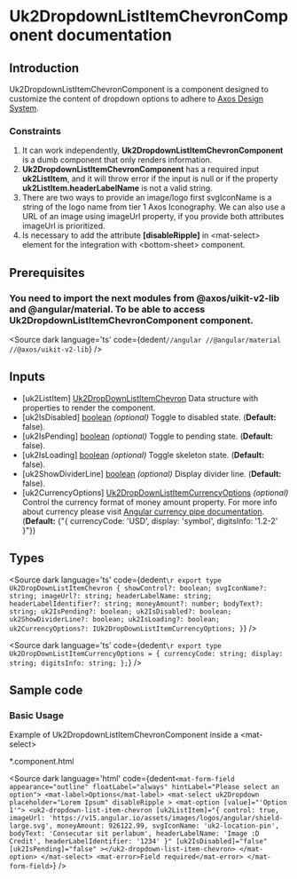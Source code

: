 <!-- Custom-MDX-Documentation.mdx -->

# Uk2DropdownListItemChevronComponent documentation
## Introduction
<p>
  Uk2DropdownListItemChevronComponent is a component designed to customize the content of dropdown options to adhere to <a href="https://www.figma.com/file/xNJe50LNYYGhQ1Q1C3zs4b/%F0%9F%91%B7%E2%80%8D%E2%99%82%EF%B8%8F---framework-core---angular---web-2.0?type=design&node-id=735-19854&mode=design&t=ePaRpRQOI6FtkMe9-0" target="_blank">Axos Design System</a>.
</p>

### Constraints
<ol>
  <li>
    It can work independently, <strong>Uk2DropdownListItemChevronComponent</strong> is a dumb component that only renders information.
  </li>
  <li>
    <strong>Uk2DropdownListItemChevronComponent</strong> has a required input <strong>uk2ListItem</strong>, and it will throw error if the input is null or if the property <strong>uk2ListItem.headerLabelName</strong> is not a valid string.
  </li>
  <li>
    There are two ways to provide an image/logo first svgIconName is a string of the logo name from tier 1 Axos Iconography. We can also use a URL of an image using imageUrl property, if you provide both attributes imageUrl is prioritized.
  </li>
  <li>
    Is necessary to add the attribute <b>[disableRipple]</b> in &lt;mat-select&gt; element for the integration with &lt;bottom-sheet&gt; component.
  </li>
</ol>

## Prerequisites
### You need to import the next modules from @axos/uikit-v2-lib and @angular/material. To be able to access Uk2DropdownListItemChevronComponent component.

<Source
  dark
  language='ts'
  code={dedent`
    //angular
    //@angular/material
    //@axos/uikit-v2-lib
  `}
/>

## Inputs
<ul>
  <li>[uk2ListItem] <u>Uk2DropDownListItemChevron</u> Data structure with properties to render the component.</li>
  <li>[uk2IsDisabled] <u>boolean</u> <i>(optional)</i> Toggle to disabled state. (<b>Default:</b> false).</li>
  <li>[uk2IsPending] <u>boolean</u> <i>(optional)</i> Toggle to pending state. (<b>Default:</b> false).</li>
  <li>[uk2IsLoading] <u>boolean</u> <i>(optional)</i> Toggle skeleton state. (<b>Default:</b> false).</li>
  <li>[uk2ShowDividerLine] <u>boolean</u> <i>(optional)</i> Display divider line. (<b>Default:</b> false).</li>
  <li>[uk2CurrencyOptions] <u>Uk2DropDownListItemCurrencyOptions</u> <i>(optional)</i> Control the currency format of money amount property. For more info about currency please visit <a href="https://v15.angular.io/api/common/CurrencyPipe" target="_blank">Angular currency pipe documentation</a>. (<b>Default:</b> {"{ currencyCode: 'USD', display: 'symbol', digitsInfo: '1.2-2' }"})</li>
</ul>

## Types
<Source
  dark
  language='ts'
  code={dedent`
    \r
    export type Uk2DropDownListItemChevron {
      showControl?: boolean;
      svgIconName?: string;
      imageUrl?: string;
      headerLabelName: string;
      headerLabelIdentifier?: string;
      moneyAmount?: number;
      bodyText?: string;
      uk2IsPending?: boolean;
      uk2IsDisabled?: boolean;
      uk2ShowDividerLine?: boolean;
      uk2IsLoading?: boolean;
      uk2CurrencyOptions?: IUk2DropDownListItemCurrencyOptions;
    }
  `}
/>

<Source
  dark
  language='ts'
  code={dedent`
    \r
    export type Uk2DropDownListItemCurrencyOptions = {
      currencyCode: string;
      display: string;
      digitsInfo: string;
    };
  `}
/>

## Sample code
### Basic Usage

Example of Uk2DropdownListItemChevronComponent inside a &lt;mat-select&gt;

<p>*.component.html</p>

<Source
  dark
  language='html'
  code={dedent`
  <mat-form-field appearance="outline" floatLabel="always" hintLabel="Please select an option">
    <mat-label>Options</mat-label>
    <mat-select
      uk2Dropdown
      placeholder="Lorem Ipsum"
      disableRipple
    >
      <mat-option [value]="'Option 1'">
        <uk2-dropdown-list-item-chevron
          [uk2ListItem]="{
            control: true,
            imageUrl: 'https://v15.angular.io/assets/images/logos/angular/shield-large.svg',
            moneyAmount: 926122.99,
            svgIconName: 'uk2-location-pin',
            bodyText: 'Consecutar sit perlabum',
            headerLabelName: 'Image :D Credit',
            headerLabelIdentifier: '1234'
          }"
          [uk2IsDisabled]="false"
          [uk2IsPending]="false"
        ></uk2-dropdown-list-item-chevron>
      </mat-option>
    </mat-select>
    <mat-error>Field required</mat-error>
  </mat-form-field>
  `}
/>
